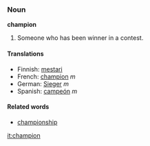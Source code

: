 ===Noun===
'''champion'''
#Someone who has been winner in a contest.

====Translations====
*Finnish: [[mestari]]
*French: [[champion]] ''m''
*German: [[Sieger]] ''m''
*Spanish: [[campeón]] ''m''

====Related words====
*[[championship]]

[[it:champion]]